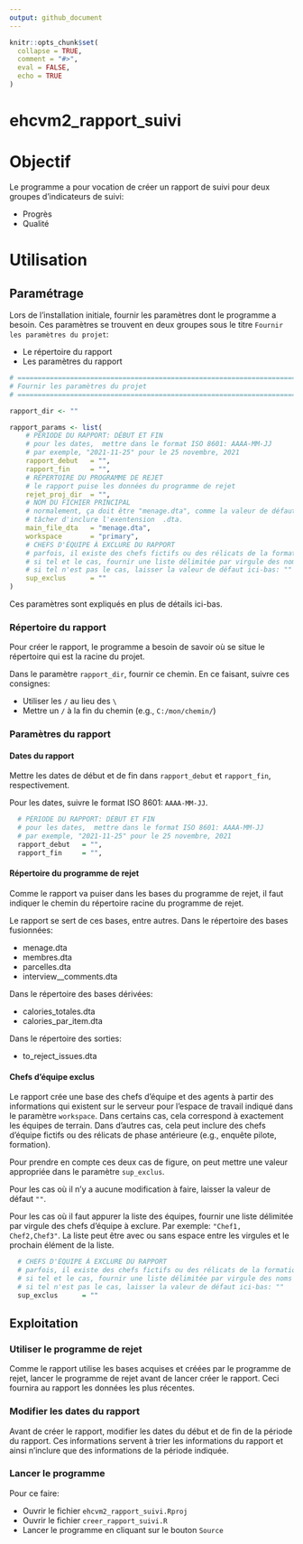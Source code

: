 ```yaml
---
output: github_document
---
```


<!-- README.md is generated from README.Rmd. Please edit that file -->

```r
knitr::opts_chunk$set(
  collapse = TRUE,
  comment = "#>", 
  eval = FALSE, 
  echo = TRUE
)
```

# ehcvm2_rapport_suivi

<!-- badges: start -->
<!-- badges: end -->

# Objectif

Le programme a pour vocation de créer un rapport de suivi pour deux groupes d'indicateurs de suivi:

- Progrès
- Qualité

# Utilisation

## Paramétrage

Lors de l'installation initiale, fournir les paramètres dont le programme a besoin. Ces paramètres se trouvent en deux groupes sous le titre `Fournir les paramètres du projet`:

- Le répertoire du rapport
- Les paramètres du rapport

```r
# =============================================================================
# Fournir les paramètres du projet
# =============================================================================

rapport_dir <- ""

rapport_params <- list(
    # PÉRIODE DU RAPPORT: DÉBUT ET FIN
    # pour les dates,  mettre dans le format ISO 8601: AAAA-MM-JJ
    # par exemple, "2021-11-25" pour le 25 novembre, 2021
    rapport_debut   = "",
    rapport_fin     = "",
    # RÉPERTOIRE DU PROGRAMME DE REJET
    # le rapport puise les données du programme de rejet
    rejet_proj_dir  = "",
    # NOM DU FICHIER PRINCIPAL
    # normalement, ça doit être "menage.dta", comme la valeur de défaut ici-bas
    # tâcher d'inclure l'exentension  .dta.
    main_file_dta   = "menage.dta",
    workspace       = "primary",
    # CHEFS D'ÉQUIPE À EXCLURE DU RAPPORT
    # parfois, il existe des chefs fictifs ou des rélicats de la formation
    # si tel et le cas, fournir une liste délimitée par virgule des noms (e.g., "Chef1, Chef2")
    # si tel n'est pas le cas, laisser la valeur de défaut ici-bas: ""
    sup_exclus      = ""
)

```

Ces paramètres sont expliqués en plus de détails ici-bas.

### Répertoire du rapport

Pour créer le rapport, le programme a besoin de savoir où se situe le répertoire qui est la racine du projet.

Dans le paramètre `rapport_dir`, fournir ce chemin. En ce faisant, suivre ces consignes:

- Utiliser les `/` au lieu des `\`
- Mettre un `/` à la fin du chemin (e.g., `C:/mon/chemin/`)

### Paramètres du rapport

#### Dates du rapport

Mettre les dates de début et de fin dans `rapport_debut` et `rapport_fin`, respectivement.

Pour les dates, suivre le format ISO 8601: `AAAA-MM-JJ`.

```r
  # PÉRIODE DU RAPPORT: DÉBUT ET FIN
  # pour les dates,  mettre dans le format ISO 8601: AAAA-MM-JJ
  # par exemple, "2021-11-25" pour le 25 novembre, 2021
  rapport_debut   = "",
  rapport_fin     = "",
```

#### Répertoire du programme de rejet

Comme le rapport va puiser dans les bases du programme de rejet, il faut indiquer le chemin du répertoire racine du programme de rejet.

Le rapport se sert de ces bases, entre autres. Dans le répertoire des bases fusionnées:

- menage.dta
- membres.dta
- parcelles.dta
- interview__comments.dta

Dans le répertoire des bases dérivées:


- calories_totales.dta
- calories_par_item.dta

Dans le répertoire des sorties:

- to_reject_issues.dta

#### Chefs d'équipe exclus

Le rapport crée une base des chefs d'équipe et des agents à partir des informations qui existent sur le serveur pour l'espace de travail indiqué dans le paramètre `workspace`. Dans certains cas, cela correspond à exactement les équipes de terrain. Dans d'autres cas, cela peut inclure des chefs d'équipe fictifs ou des rélicats de phase antérieure (e.g., enquête pilote, formation). 

Pour prendre en compte ces deux cas de figure, on peut mettre une valeur appropriée dans le paramètre `sup_exclus`.

Pour les cas où il n'y a aucune modification à faire, laisser la valeur de défaut `""`.

Pour les cas où il faut appurer la liste des équipes, fournir une liste délimitée par virgule des chefs d'équipe à exclure. Par exemple: `"Chef1, Chef2,Chef3"`. La liste peut être avec ou sans espace entre les virgules et le prochain élément de la liste.

```r
  # CHEFS D'ÉQUIPE À EXCLURE DU RAPPORT
  # parfois, il existe des chefs fictifs ou des rélicats de la formation
  # si tel et le cas, fournir une liste délimitée par virgule des noms (e.g., "Chef1, Chef2")
  # si tel n'est pas le cas, laisser la valeur de défaut ici-bas: ""
  sup_exclus      = ""
```

## Exploitation

### Utiliser le programme de rejet

Comme le rapport utilise les bases acquises et créées par le programme de rejet, lancer le programme de rejet avant de lancer créer le rapport. Ceci fournira au rapport les données les plus récentes.

### Modifier les dates du rapport

Avant de créer le rapport, modifier les dates du début et de fin de la période du rapport. Ces informations servent à trier les informations du rapport et ainsi n'inclure que des informations de la période indiquée.

### Lancer le programme

Pour ce faire:

- Ouvrir le fichier `ehcvm2_rapport_suivi.Rproj`
- Ouvrir le fichier `creer_rapport_suivi.R`
- Lancer le programme en cliquant sur le bouton `Source`

